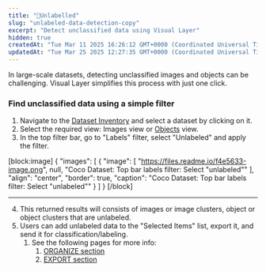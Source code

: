 ```yaml
---
title: "🔵Unlabelled"
slug: "unlabeled-data-detection-copy"
excerpt: "Detect unclassified data using Visual Layer"
hidden: true
createdAt: "Tue Mar 11 2025 16:26:12 GMT+0000 (Coordinated Universal Time)"
updatedAt: "Tue Mar 25 2025 12:27:35 GMT+0000 (Coordinated Universal Time)"
---
```

In large-scale datasets, detecting unclassified images and objects can be challenging. Visual Layer simplifies this process with just one click.

### Find unclassified data using a simple filter

1. Navigate to the  [Dataset Inventory](https://dash.readme.com/project/visual-layer2/v1.0/docs/browsing-datasets) and select a dataset by clicking on it. 
2. Select the required view: Images view or [Objects](https://dash.readme.com/project/visual-layer2/v1.0/docs/understanding-and-exploring-objects) view. 
3. In the top filter bar, go to "Labels" filter, select "Unlabeled" and apply the filter. 

[block:image]
{
  "images": [
    {
      "image": [
        "https://files.readme.io/f4e5633-image.png",
        null,
        "Coco Dataset: Top bar labels filter: Select \"unlabeled\""
      ],
      "align": "center",
      "border": true,
      "caption": "Coco Dataset: Top bar labels filter: Select \"unlabeled\""
    }
  ]
}
[/block]


***

4. This returned results will consists of images or image clusters, object or object clusters that are unlabeled. 
5. Users can add unlabeled data to the "Selected Items" list, export it, and send it for classification/labeling.
   1. See the following pages for more info: 
      1. [ORGANIZE section](https://dash.readme.com/project/visual-layer2/v1.0/docs/data-selection-using-visual-layer) 
      2. [EXPORT section ](https://dash.readme.com/project/visual-layer2/v1.0/docs/export-data)
